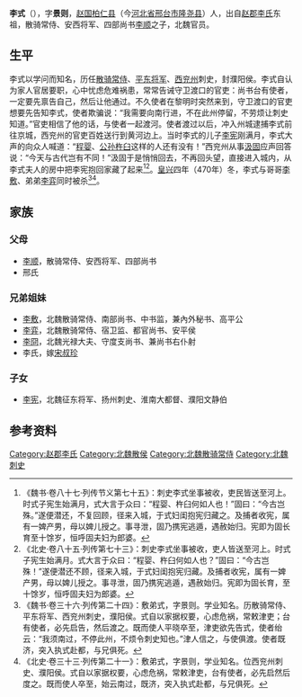 {{Otheruses|other=名为李式的其他人物|李式}}
{{Otheruses|other=名为李景则的其他人物|李景则}}

'''李式'''（{{bd|？||470年| |}}），字'''景则'''，[[南赵郡|赵国]][[柏仁县|柏仁县]]（今[[河北省|河北省]][[邢台市|邢台市]][[隆尧县|隆尧县]]）人，出自[[赵郡李氏|赵郡李氏]]东祖，散骑常侍、安西将军、四部尚书[[李顺_(北魏)|李顺]]之子，北魏官员。

==生平==
李式以学问而知名，历任[[散骑常侍|散骑常侍]]、[[平东将军|平东将军]]、[[西兖州|西兖州]]刺史，封濮阳侯。李式自认为家人官居要职，心中忧虑危难祸患，常常告诫守卫渡口的官吏：尚书台有使者，一定要先禀告自己，然后让他通过。不久使者在黎明时突然来到，守卫渡口的官吏想要先告知李式，使者欺骗说：“我需要向南行进，不在此州停留，不劳烦让刺史知道。”官吏相信了他的话，与使者一起渡河。使者渡过以后，冲入州城逮捕李式前往京城，西兖州的官吏百姓送行到黄河边上。当时李式的儿子[[李宪_(北魏)|李宪]]刚满月，李式大声的向众人喊道：“[[程婴|程婴]]、[[公孙杵臼|公孙杵臼]]这样的人还有没有！”西兖州从事[[汲固|汲固]]应声回答说：“今天与古代岂有不同！”汲固于是悄悄回去，不再回头望，直接进入城内，从李式夫人的房中把李宪抱回家藏了起来<ref>《魏书·卷八十七·列传节义第七十五》：刺史李式坐事被收，吏民皆送至河上。时式子宪生始满月，式大言于众曰：“程婴、杵臼何如人也！”固曰：“今古岂殊。”遂便潜还，不复回顾，径来入城，于式妇闺抱宪归藏之。及捕者收宪，属有一婢产男，母以婢儿授之。事寻泄，固乃携宪逃遁，遇赦始归。宪即为固长育至十馀岁，恒呼固夫妇为郎婆。</ref><ref>《北史·卷八十五·列传第七十三》：刺史李式坐事被收，吏人皆送至河上。时式子宪生始满月。式大言于众曰：“程婴、杵臼何如人也？”固曰：“今古岂殊！”遂便潜还不顾，径来入城，于式妇闺抱宪归藏。及捕者收宪，属有一婢产男，母以婢儿授之。事寻泄，固乃携宪逃遁，遇赦始归。宪即为固长育，至十馀岁，恒呼固夫妇为郎婆。</ref>。[[皇兴|皇兴]]四年（470年）冬，李式与哥哥[[李敷_(北魏)|李敷]]、弟弟[[李弈|李弈]]同时被杀<ref>《魏书·卷三十六·列传第二十四》：敷弟式，字景则。学业知名。历散骑常侍、平东将军、西兖州刺史，濮阳侯。式自以家据权要，心虑危祸，常敕津吏；台有使者，必先启告，然后渡之。既而使人平晓卒至，津吏欲先告式，使者绐云：“我须南过，不停此州，不烦令刺史知也。”津人信之，与使俱渡。使者既济，突入执式赴都，与兄俱死。</ref><ref>《北史·卷三十三·列传第二十一》：敷弟式，字景则，学业知名。位西兖州刺史、濮阳侯。式自以家据权要，心虑危祸，常敕津吏，台有使者，必先启然后度之。既而使人卒至，始云南过，既济，突入执式赴都，与兄俱死。</ref>。

== 家族 ==
===父母===
*[[李顺_(北魏)|李顺]]，散骑常侍、安西将军、四部尚书
*邢氏

===兄弟姐妹===
*[[李敷|李敷]]，北魏散骑常侍、南部尚书、中书监，兼內外秘书、高平公
*[[李弈|李弈]]，北魏散骑常侍、宿卫监、都官尚书、安平侯
*[[李冏|李冏]]，北魏光禄大夫、守度支尚书、兼尚书右仆射
*李氏，嫁[[宋叔珍|宋叔珍]]

===子女===
*[[李宪_(北魏)|李宪]]，北魏征东将军、扬州刺史、淮南大都督、濮阳文静伯

==参考资料==
{{reflist}}

{{Authority control}}

{{DEFAULTSORT:}}
[[Category:赵郡李氏|Category:赵郡李氏]]
[[Category:北魏散侯|Category:北魏散侯]]
[[Category:北魏散骑常侍|Category:北魏散骑常侍]]
[[Category:北魏刺史|Category:北魏刺史]]